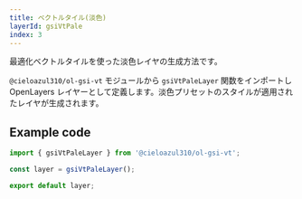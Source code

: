 ```yaml
---
title: ベクトルタイル(淡色)
layerId: gsiVtPale
index: 3
---
```


最適化ベクトルタイルを使った淡色レイヤの生成方法です。

`@cieloazul310/ol-gsi-vt` モジュールから `gsiVtPaleLayer` 関数をインポートし OpenLayers レイヤーとして定義します。淡色プリセットのスタイルが適用されたレイヤが生成されます。

## Example code

```ts
import { gsiVtPaleLayer } from '@cieloazul310/ol-gsi-vt';

const layer = gsiVtPaleLayer();

export default layer;
```

